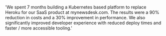   'We spent 7 months building a Kubernetes based platform to replace Heroku for our SaaS product at mynewsdesk.com. The results were a 90% reduction in costs and a 30% improvement in performance. We also significantly improved developer experience with reduced deploy times and faster / more accessible tooling.'


<Hero />
